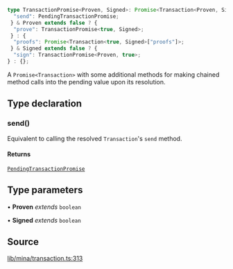 ```ts
type TransactionPromise<Proven, Signed>: Promise<Transaction<Proven, Signed>> & {
  "send": PendingTransactionPromise;
 } & Proven extends false ? {
  "prove": TransactionPromise<true, Signed>;
 } : {
  "proofs": Promise<Transaction<true, Signed>["proofs"]>;
 } & Signed extends false ? {
  "sign": TransactionPromise<Proven, true>;
} : {};
```

A `Promise<Transaction>` with some additional methods for making chained method calls
into the pending value upon its resolution.

## Type declaration

### send()

Equivalent to calling the resolved `Transaction`'s `send` method.

#### Returns

[`PendingTransactionPromise`](../namespaces/Mina/type-aliases/PendingTransactionPromise.mdx)

## Type parameters

• **Proven** *extends* `boolean`

• **Signed** *extends* `boolean`

## Source

[lib/mina/transaction.ts:313](https://github.com/o1-labs/o1js/blob/1ed4125b454628ef1e3e4d32dd416718a59702b8/src/lib/mina/transaction.ts#L313)
